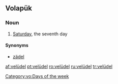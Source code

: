 ==Volapük==

===Noun===
{{infl|vo|noun}}

# {{archaic|lang=vo}} [[Saturday]], the seventh day

====Synonyms====
* [[zädel]]

[[Category:vo:Days of the week]]

[[af:velüdel]]
[[pt:velüdel]]
[[ro:velüdel]]
[[ru:velüdel]]
[[tr:velüdel]]
